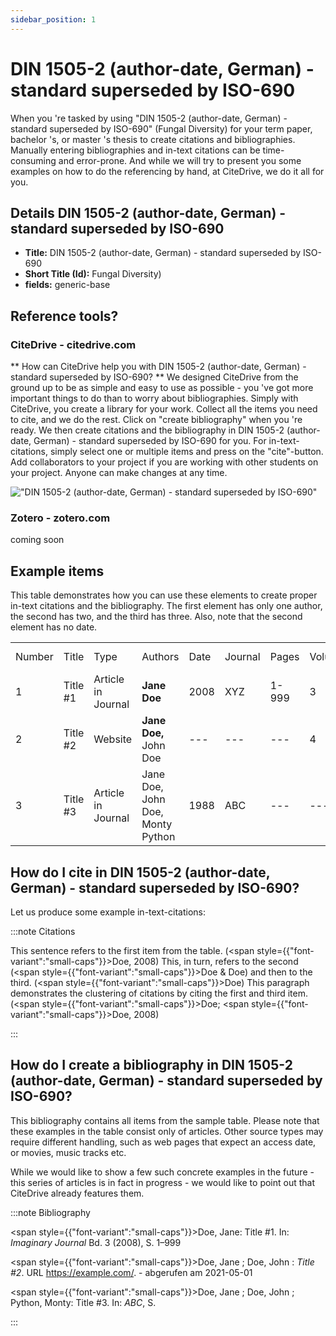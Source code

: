 ```yaml
---
sidebar_position: 1
---
```


# DIN 1505-2 (author-date, German) - standard superseded by ISO-690

When you 're tasked by using "DIN 1505-2 (author-date, German) - standard superseded by ISO-690" (Fungal Diversity) for your term paper, bachelor 's, or master 's thesis to create citations and bibliographies.
Manually entering bibliographies and in-text citations can be time-consuming and error-prone. And while we will try to present you some examples on how to do the referencing by hand, at CiteDrive, we do it all for you.

## Details  DIN 1505-2 (author-date, German) - standard superseded by ISO-690
* **Title:** DIN 1505-2 (author-date, German) - standard superseded by ISO-690
* **Short Title (Id):** Fungal Diversity)
* **fields:** generic-base

## Reference tools?
### CiteDrive - citedrive.com
** How can CiteDrive help you with DIN 1505-2 (author-date, German) - standard superseded by ISO-690? **
We designed CiteDrive from the ground up to be as simple and easy to use as possible - you 've got more important things to do than to worry about bibliographies. Simply with CiteDrive, you create a library for your work. Collect all the items you need to cite, and we do the rest. Click on "create bibliography" when you 're ready. We then create citations and the bibliography in DIN 1505-2 (author-date, German) - standard superseded by ISO-690 for you. For in-text-citations, simply select one or multiple items and press on the "cite"-button. Add collaborators to your project if you are working with other students on your project. Anyone can make changes at any time.


!["DIN 1505-2 (author-date, German) - standard superseded by ISO-690"](images/din-15052-authordate-german--standard-superseded-by-iso690.svg "Choose DIN 1505-2 (author-date, German) - standard superseded by ISO-690 in the CiteDrive App")

### Zotero - zotero.com

coming soon

## Example items

This table demonstrates how you can use these elements to create proper in-text citations and the bibliography. The first element has only one author, the second has two, and the third has three. Also, note that the second element has no date.


<table>
  <tr>
   <td>Number
   </td>
   <td>Title
   </td>
   <td>Type
   </td>
   <td>Authors
   </td>
   <td>Date
   </td>
   <td>Journal
   </td>
   <td>Pages
   </td>
   <td>Volume
   </td>
   <td>Issue
   </td>
   <td>Access Date
   </td>
  </tr>
  <tr>
   <td>1
   </td>
   <td>Title #1
   </td>
   <td>Article in Journal
   </td>
   <td><strong>Jane Doe</strong>
   </td>
   <td>2008
   </td>
   <td>XYZ
   </td>
   <td>1-999
   </td>
   <td>3
   </td>
   <td>2
   </td>
   <td>--
   </td>
  </tr>
  <tr>
   <td>
2
   </td>
   <td>Title #2
   </td>
   <td>Website
   </td>
   <td><strong>Jane Doe, </strong>John Doe
   </td>
   <td>---
   </td>
   <td>---
   </td>
   <td>---
   </td>
   <td>4
   </td>
   <td>---
   </td>
   <td>2020-05-01
   </td>
  </tr>
  <tr>
   <td>3
   </td>
   <td>Title #3
   </td>
   <td>Article in Journal
   </td>
   <td>Jane Doe, John Doe, Monty Python
   </td>
   <td>1988
   </td>
   <td>ABC
   </td>
   <td>---
   </td>
   <td>---
   </td>
   <td>16
   </td>
   <td>---
   </td>
  </tr>
</table>



## How do I cite in  DIN 1505-2 (author-date, German) - standard superseded by ISO-690?

Let us produce some example in-text-citations:

:::note Citations


This sentence refers to the first item from the table. (<span style={{"font-variant":"small-caps"}}>Doe</span>, 2008) This, in turn, refers to the second (<span style={{"font-variant":"small-caps"}}>Doe &amp; Doe</span>)
and then to the third.  (<span style={{"font-variant":"small-caps"}}>Doe</span>)
This paragraph demonstrates the clustering of citations by citing the first and third item. (<span style={{"font-variant":"small-caps"}}>Doe</span>; <span style={{"font-variant":"small-caps"}}>Doe</span>, 2008)

:::

## How do I create a bibliography in DIN 1505-2 (author-date, German) - standard superseded by ISO-690?

This bibliography contains all items from the sample table. Please note that these examples in the table consist only of articles. Other source types may require different handling, such as web pages that expect an access date, or movies, music tracks etc.

While we would like to show a few such concrete examples in the future - this series of articles is in fact in progress - we would like to point out that CiteDrive already features them.

:::note Bibliography

<span style={{"font-variant":"small-caps"}}>Doe, Jane</span>: Title #1. In: <i>Imaginary Journal</i> Bd. 3 (2008), S. 1–999

<span style={{"font-variant":"small-caps"}}>Doe, Jane ; Doe, John </span>: <i>Title #2</i>. URL https://example.com/. - abgerufen am 2021-05-01

<span style={{"font-variant":"small-caps"}}>Doe, Jane ; Doe, John ; Python, Monty</span>: Title #3. In: <i>ABC</i>, S. 



:::


        